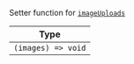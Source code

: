 Setter function for [`imageUploads`](../contexts/message-input-context##imageuploads)

| Type |
| - |
| `(images) => void` |
